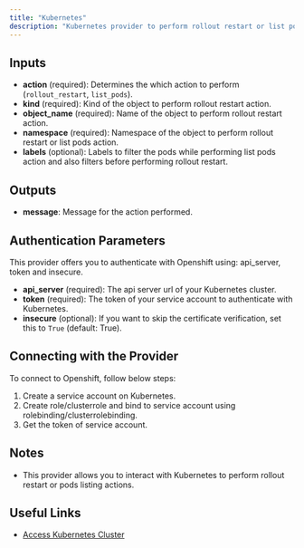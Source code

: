 ```yaml
---
title: "Kubernetes"
description: "Kubernetes provider to perform rollout restart or list pods action."
---
```


## Inputs

- **action** (required): Determines the which action to perform (`rollout_restart`, `list_pods`).
- **kind** (required): Kind of the object to perform rollout restart action.
- **object_name** (required): Name of the object to perform rollout restart action.
- **namespace** (required): Namespace of the object to perform rollout restart or list pods action.
- **labels** (optional): Labels to filter the pods while performing list pods action and also filters before performing rollout restart.

## Outputs

- **message**: Message for the action performed.

## Authentication Parameters

This provider offers you to authenticate with Openshift using: api_server, token and insecure.

- **api_server** (required): The api server url of your Kubernetes cluster.
- **token** (required): The token of your service account to authenticate with Kubernetes.
- **insecure** (optional): If you want to skip the certificate verification, set this to `True` (default: True).

## Connecting with the Provider

To connect to Openshift, follow below steps:

1. Create a service account on Kubernetes.
2. Create role/clusterrole and bind to service account using rolebinding/clusterrolebinding.
3. Get the token of service account.

## Notes

- This provider allows you to interact with Kubernetes to perform rollout restart or pods listing actions.

## Useful Links

- [Access Kubernetes Cluster](https://kubernetes.io/docs/tasks/access-application-cluster/access-cluster/)

